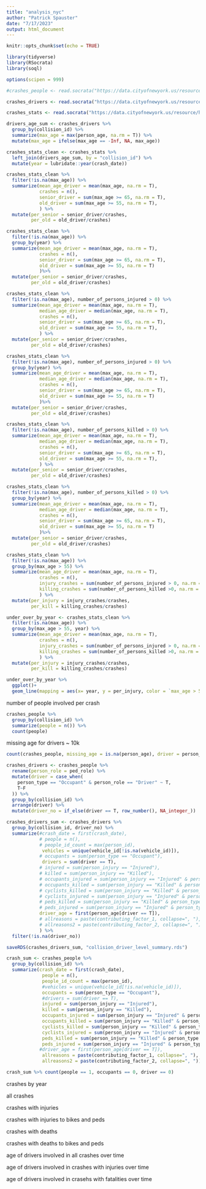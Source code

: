 ```yaml
---
title: "analysis_nyc"
author: "Patrick Spauster"
date: "7/17/2023"
output: html_document
---
```


```r
knitr::opts_chunk$set(echo = TRUE)

library(tidyverse)
library(RSocrata)
library(soql)

options(scipen = 999)

```

```r

#crashes_people <- read.socrata("https://data.cityofnewyork.us/resource/f55k-p6yu.csv")

crashes_drivers <- read.socrata("https://data.cityofnewyork.us/resource/f55k-p6yu.csv?person_type=Occupant&ped_role=Driver")

crashes_stats <- read.socrata("https://data.cityofnewyork.us/resource/h9gi-nx95.csv")


```

```r

drivers_age_sum <- crashes_drivers %>% 
  group_by(collision_id) %>% 
  summarize(max_age = max(person_age, na.rm = T)) %>% 
  mutate(max_age = ifelse(max_age == -Inf, NA, max_age))

crashes_stats_clean <- crashes_stats %>% 
  left_join(drivers_age_sum, by = "collision_id") %>% 
  mutate(year = lubridate::year(crash_date))

```


```r

crashes_stats_clean %>% 
  filter(!is.na(max_age)) %>% 
  summarize(mean_age_driver = mean(max_age, na.rm = T),
            crashes = n(),
            senior_driver = sum(max_age >= 65, na.rm = T),
            old_driver = sum(max_age >= 55, na.rm = T),
            ) %>% 
  mutate(per_senior = senior_driver/crashes,
         per_old = old_driver/crashes)

crashes_stats_clean %>% 
  filter(!is.na(max_age)) %>% 
  group_by(year) %>% 
  summarize(mean_age_driver = mean(max_age, na.rm = T),
            crashes = n(),
            senior_driver = sum(max_age >= 65, na.rm = T),
            old_driver = sum(max_age >= 55, na.rm = T)
            )%>% 
  mutate(per_senior = senior_driver/crashes,
         per_old = old_driver/crashes)
```

```r

crashes_stats_clean %>% 
  filter(!is.na(max_age), number_of_persons_injured > 0) %>% 
  summarize(mean_age_driver = mean(max_age, na.rm = T),
            median_age_driver = median(max_age, na.rm = T),
            crashes = n(),
            senior_driver = sum(max_age >= 65, na.rm = T),
            old_driver = sum(max_age >= 55, na.rm = T),
            ) %>% 
  mutate(per_senior = senior_driver/crashes,
         per_old = old_driver/crashes)

crashes_stats_clean %>% 
  filter(!is.na(max_age), number_of_persons_injured > 0) %>% 
  group_by(year) %>% 
  summarize(mean_age_driver = mean(max_age, na.rm = T),
            median_age_driver = median(max_age, na.rm = T),
            crashes = n(),
            senior_driver = sum(max_age >= 65, na.rm = T),
            old_driver = sum(max_age >= 55, na.rm = T)
            )%>% 
  mutate(per_senior = senior_driver/crashes,
         per_old = old_driver/crashes)


```


```r
crashes_stats_clean %>% 
  filter(!is.na(max_age), number_of_persons_killed > 0) %>% 
  summarize(mean_age_driver = mean(max_age, na.rm = T),
            median_age_driver = median(max_age, na.rm = T),
            crashes = n(),
            senior_driver = sum(max_age >= 65, na.rm = T),
            old_driver = sum(max_age >= 55, na.rm = T),
            ) %>% 
  mutate(per_senior = senior_driver/crashes,
         per_old = old_driver/crashes)

crashes_stats_clean %>% 
  filter(!is.na(max_age), number_of_persons_killed > 0) %>% 
  group_by(year) %>% 
  summarize(mean_age_driver = mean(max_age, na.rm = T),
            median_age_driver = median(max_age, na.rm = T),
            crashes = n(),
            senior_driver = sum(max_age >= 65, na.rm = T),
            old_driver = sum(max_age >= 55, na.rm = T)
            )%>% 
  mutate(per_senior = senior_driver/crashes,
         per_old = old_driver/crashes)
```

```r
crashes_stats_clean %>% 
  filter(!is.na(max_age)) %>% 
  group_by(max_age > 55) %>% 
  summarize(mean_age_driver = mean(max_age, na.rm = T),
            crashes = n(),
            injury_crashes = sum(number_of_persons_injured > 0, na.rm = T),
            killing_crashes = sum(number_of_persons_killed >0, na.rm = T)
            ) %>% 
  mutate(per_injury = injury_crashes/crashes,
         per_kill = killing_crashes/crashes)

under_over_by_year <- crashes_stats_clean %>% 
  filter(!is.na(max_age)) %>% 
  group_by(max_age > 55, year) %>% 
  summarize(mean_age_driver = mean(max_age, na.rm = T),
            crashes = n(),
            injury_crashes = sum(number_of_persons_injured > 0, na.rm = T),
            killing_crashes = sum(number_of_persons_killed >0, na.rm = T)
            ) %>% 
  mutate(per_injury = injury_crashes/crashes,
         per_kill = killing_crashes/crashes) 
```

```r

under_over_by_year %>% 
  ggplot()+
  geom_line(mapping = aes(x= year, y = per_injury, color = `max_age > 55`))


```


number of people involved per crash
```r
crashes_people %>% 
  group_by(collision_id) %>% 
  summarize(people = n()) %>% 
  count(people)
```
missing age for drivers ~ 10k
```r
count(crashes_people, missing_age = is.na(person_age), driver = person_type == "Occupant" & ped_role == "Driver")
```


```r
crashes_drivers <- crashes_people %>% 
  rename(person_role = ped_role) %>% 
  mutate(driver = case_when(
    person_type == "Occupant" & person_role == "Driver" ~ T,
    T~F
  )) %>% 
  group_by(collision_id) %>% 
  arrange(driver) %>% 
  mutate(driver_no = if_else(driver == T, row_number(), NA_integer_))

crashes_drivers_sum <- crashes_drivers %>% 
  group_by(collision_id, driver_no) %>% 
  summarize(#crash_date = first(crash_date),
            # people = n(),
            # people_id_count = max(person_id), 
             vehicles = unique(vehicle_id[!is.na(vehicle_id)]),
            # occupants = sum(person_type == "Occupant"),
             drivers = sum(driver == T),
            # injured = sum(person_injury == "Injured"),
            # killed = sum(person_injury == "Killed"),
            # occupants_injured = sum(person_injury == "Injured" & person_type == "Occupant"),
            # occupants_killed = sum(person_injury == "Killed" & person_type == "Occupant"),
            # cyclists_killed = sum(person_injury == "Killed" & person_type == "Bicyclist"),
            # cyclists_injured = sum(person_injury == "Injured" & person_type == "Bicyclist"),
            # peds_killed = sum(person_injury == "Killed" & person_type == "Pedestrian"),
            # peds_injured = sum(person_injury == "Injured" & person_type == "Pedestrian"),
            driver_age = first(person_age[driver == T]),
            # allreasons = paste(contributing_factor_1, collapse=", "),
            # allreasons2 = paste(contributing_factor_2, collapse=", ")
            ) %>% 
  filter(!is.na(driver_no))

saveRDS(crashes_drivers_sum, "collision_driver_level_summary.rds")
```



```r
crash_sum <- crashes_people %>% 
  group_by(collision_id) %>% 
  summarize(crash_date = first(crash_date),
             people = n(),
             people_id_count = max(person_id),
             #vehicles = unique(vehicle_id[!is.na(vehicle_id)]),
             occupants = sum(person_type == "Occupant"),
             #drivers = sum(driver == T),
             injured = sum(person_injury == "Injured"),
             killed = sum(person_injury == "Killed"),
             occupants_injured = sum(person_injury == "Injured" & person_type == "Occupant"),
             occupants_killed = sum(person_injury == "Killed" & person_type == "Occupant"),
             cyclists_killed = sum(person_injury == "Killed" & person_type == "Bicyclist"),
             cyclists_injured = sum(person_injury == "Injured" & person_type == "Bicyclist"),
             peds_killed = sum(person_injury == "Killed" & person_type == "Pedestrian"),
             peds_injured = sum(person_injury == "Injured" & person_type == "Pedestrian"),
            #driver_age = first(person_age[driver == T]),
             allreasons = paste(contributing_factor_1, collapse=", "),
             allreasons2 = paste(contributing_factor_2, collapse=", "))

crash_sum %>% count(people == 1, occupants == 0, driver == 0)
```

crashes by year

all crashes

crashes with injuries

crashes with injuries to bikes and peds

crashes with deaths

crashes with deaths to bikes and peds




age of drivers involved in all crashes over time


age of drivers involved in crashes with injuries over time


age of drivers involved in crasehs with fatalities over time

